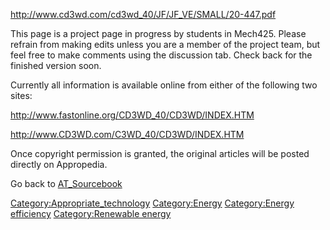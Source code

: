 http://www.cd3wd.com/cd3wd_40/JF/JF_VE/SMALL/20-447.pdf


This page is a project page in progress by students in Mech425. Please refrain from making edits unless you are a member of the project team, but feel free to make comments using the discussion tab. Check back for the finished version soon.

Currently all information is available online from either of the following two sites:

http://www.fastonline.org/CD3WD_40/CD3WD/INDEX.HTM

http://www.CD3WD.com/C3WD_40/CD3WD/INDEX.HTM



Once copyright permission is granted, the original articles will be posted directly on Appropedia.





Go back to [[AT_Sourcebook]]

[[Category:Appropriate_technology]]
[[Category:Energy]]
[[Category:Energy efficiency]]
[[Category:Renewable energy]]